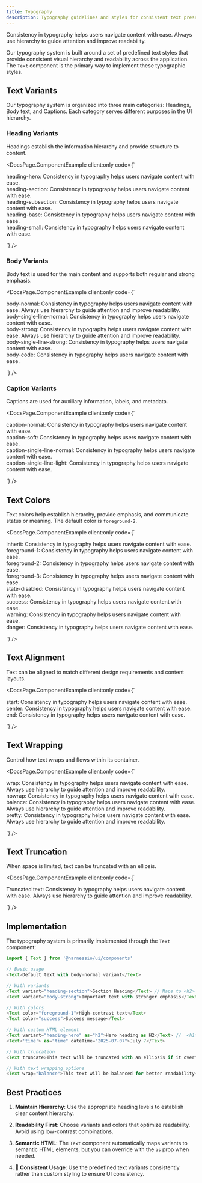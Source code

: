 ```yaml
---
title: Typography
description: Typography guidelines and styles for consistent text presentation
---
```



Consistency in typography helps users navigate content with ease. Always use hierarchy to guide attention and improve readability.

Our typography system is built around a set of predefined text styles that provide consistent visual hierarchy and readability across the application. The `Text` component is the primary way to implement these typographic styles.

## Text Variants

Our typography system is organized into three main categories: Headings, Body text, and Captions. Each category serves different purposes in the UI hierarchy.

### Heading Variants

Headings establish the information hierarchy and provide structure to content.

<DocsPage.ComponentExample
  client:only
  code={`<div className="grid gap-4">
    <div>
        <Text variant="heading-base" className="underline mb-1">heading-hero:</Text>
        <Text variant="heading-hero" color="foreground-2">Consistency in typography helps users navigate content with ease.</Text>
    </div>
    <div>
        <Text variant="heading-base" className="underline mb-1">heading-section:</Text>
        <Text variant="heading-section" color="foreground-2">Consistency in typography helps users navigate content with ease.</Text>
    </div>
    <div>
        <Text variant="heading-base" className="underline mb-1">heading-subsection:</Text>
        <Text variant="heading-subsection" color="foreground-2">Consistency in typography helps users navigate content with ease.</Text>
    </div>
    <div>
        <Text variant="heading-base" className="underline mb-1">heading-base:</Text>
        <Text variant="heading-base" color="foreground-2">Consistency in typography helps users navigate content with ease.</Text>
    </div>
    <div>
        <Text variant="heading-base" className="underline mb-1">heading-small:</Text>
        <Text variant="heading-small" color="foreground-2">Consistency in typography helps users navigate content with ease.</Text>
    </div>
</div>`}
/>

### Body Variants

Body text is used for the main content and supports both regular and strong emphasis.

<DocsPage.ComponentExample
  client:only
  code={`<div className="grid gap-4">
    <div>
        <Text variant="heading-base" className="underline mb-1">body-normal:</Text>
        <Text variant="body-normal">Consistency in typography helps users navigate content with ease. Always use hierarchy to guide attention and improve readability.</Text>
    </div>
    <div>
        <Text variant="heading-base" className="underline mb-1">body-single-line-normal:</Text>
        <Text variant="body-single-line-normal">Consistency in typography helps users navigate content with ease.</Text>
    </div>
    <div>
        <Text variant="heading-base" className="underline mb-1">body-strong:</Text>
        <Text variant="body-strong">Consistency in typography helps users navigate content with ease. Always use hierarchy to guide attention and improve readability.</Text>
    </div>
    <div>
        <Text variant="heading-base" className="underline mb-1">body-single-line-strong:</Text>
        <Text variant="body-single-line-strong">Consistency in typography helps users navigate content with ease.</Text>
    </div>
    <div>
        <Text variant="heading-base" className="underline mb-1">body-code:</Text>
        <Text variant="body-code" wrap="wrap">Consistency in typography helps users navigate content with ease.</Text>
    </div>
</div>`}
/>

### Caption Variants

Captions are used for auxiliary information, labels, and metadata.

<DocsPage.ComponentExample
  client:only
  code={`<div className="grid gap-4">
    <div>
        <Text variant="heading-base" className="underline mb-1">caption-normal:</Text>
        <Text variant="caption-normal">Consistency in typography helps users navigate content with ease.</Text>
    </div>
    <div>
        <Text variant="heading-base" className="underline mb-1">caption-soft:</Text>
        <Text variant="caption-soft">Consistency in typography helps users navigate content with ease.</Text>
    </div>
    <div>
        <Text variant="heading-base" className="underline mb-1">caption-single-line-normal:</Text>
        <Text variant="caption-single-line-normal">Consistency in typography helps users navigate content with ease.</Text>
    </div>
    <div>
        <Text variant="heading-base" className="underline mb-1">caption-single-line-light:</Text>
        <Text variant="caption-single-line-light">Consistency in typography helps users navigate content with ease.</Text>
    </div>
</div>`}
/>

## Text Colors

Text colors help establish hierarchy, provide emphasis, and communicate status or meaning. The default color is `foreground-2`.

<DocsPage.ComponentExample
  client:only
  code={`<div className="grid gap-4">
    <div>
        <Text variant="heading-base" className="underline mb-1">inherit:</Text>
        <Text color="inherit">Consistency in typography helps users navigate content with ease.</Text>
    </div>
    <div>
        <Text variant="heading-base" className="underline mb-1">foreground-1:</Text>
        <Text color="foreground-1">Consistency in typography helps users navigate content with ease.</Text>
    </div>
    <div>
        <Text variant="heading-base" className="underline mb-1">foreground-2:</Text>
        <Text color="foreground-2">Consistency in typography helps users navigate content with ease.</Text>
    </div>
    <div>
        <Text variant="heading-base" className="underline mb-1">foreground-3:</Text>
        <Text color="foreground-3">Consistency in typography helps users navigate content with ease.</Text>
    </div>
    <div>
        <Text variant="heading-base" className="underline mb-1">state-disabled:</Text>
        <Text color="state-disabled">Consistency in typography helps users navigate content with ease.</Text>
    </div>
    <div>
        <Text variant="heading-base" className="underline mb-1">success:</Text>
        <Text color="success">Consistency in typography helps users navigate content with ease.</Text>
    </div>
    <div>
        <Text variant="heading-base" className="underline mb-1">warning:</Text>
        <Text color="warning">Consistency in typography helps users navigate content with ease.</Text>
    </div>
    <div>
        <Text variant="heading-base" className="underline mb-1">danger:</Text>
        <Text color="danger">Consistency in typography helps users navigate content with ease.</Text>
    </div>
</div>`}
/>

## Text Alignment

Text can be aligned to match different design requirements and content layouts.

<DocsPage.ComponentExample
  client:only
  code={`<div className="grid gap-4">
    <div>
        <Text variant="heading-base" className="underline mb-1">start:</Text>
        <Text align="start">Consistency in typography helps users navigate content with ease.</Text>
    </div>
    <div>
        <Text variant="heading-base" className="underline mb-1">center:</Text>
        <Text align="center">Consistency in typography helps users navigate content with ease.</Text>
    </div>
    <div>
        <Text variant="heading-base" className="underline mb-1">end:</Text>
        <Text align="end">Consistency in typography helps users navigate content with ease.</Text>
    </div>
</div>`}
/>

## Text Wrapping

Control how text wraps and flows within its container.

<DocsPage.ComponentExample
  client:only
  code={`<div className="grid gap-4">
    <div>
        <Text variant="heading-base" className="underline mb-1">wrap:</Text>
        <Text wrap="wrap" className="max-w-xs">Consistency in typography helps users navigate content with ease. Always use hierarchy to guide attention and improve readability.</Text>
    </div>
    <div>
        <Text variant="heading-base" className="underline mb-1">nowrap:</Text>
        <Text wrap="nowrap" className="block overflow-hidden">Consistency in typography helps users navigate content with ease.</Text>
    </div>
    <div>
        <Text variant="heading-base" className="underline mb-1">balance:</Text>
        <Text wrap="balance" className="max-w-xs">Consistency in typography helps users navigate content with ease. Always use hierarchy to guide attention and improve readability.</Text>
    </div>
    <div>
        <Text variant="heading-base" className="underline mb-1">pretty:</Text>
        <Text wrap="pretty" className="max-w-xs">Consistency in typography helps users navigate content with ease. Always use hierarchy to guide attention and improve readability.</Text>
    </div>
</div>`}
/>

## Text Truncation

When space is limited, text can be truncated with an ellipsis.

<DocsPage.ComponentExample
  client:only
  code={`<div className="grid gap-4">
    <div className="max-w-xs">
        <Text variant="heading-base" className="underline mb-1">Truncated text:</Text>
        <Text truncate>Consistency in typography helps users navigate content with ease. Always use hierarchy to guide attention and improve readability.</Text>
    </div>
</div>`}
/>

## Implementation

The typography system is primarily implemented through the `Text` component:

```typescript jsx
import { Text } from '@harnessio/ui/components'

// Basic usage
<Text>Default text with body-normal variant</Text>

// With variants
<Text variant="heading-section">Section Heading</Text> // Maps to <h2>
<Text variant="body-strong">Important text with stronger emphasis</Text>

// With colors
<Text color="foreground-1">High-contrast text</Text>
<Text color="success">Success message</Text>

// With custom HTML element
<Text variant="heading-hero" as="h2">Hero heading as H2</Text> //  <h1> => <h2>
<Text<'time'> as="time" dateTime="2025-07-07">July 7</Text>

// With truncation
<Text truncate>This text will be truncated with an ellipsis if it overflows</Text>

// With text wrapping options
<Text wrap="balance">This text will be balanced for better readability</Text>
```

## Best Practices

1. **Maintain Hierarchy**: Use the appropriate heading levels to establish clear content hierarchy.

2. **Readability First**: Choose variants and colors that optimize readability. Avoid using low-contrast combinations.

3. **Semantic HTML**: The `Text` component automatically maps variants to semantic HTML elements, but you can override with the `as` prop when needed.

4. **🚨 Consistent Usage**: Use the predefined text variants consistently rather than custom styling to ensure UI consistency.
